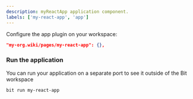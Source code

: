 ```yaml
---
description: myReactApp application component.
labels: ['my-react-app', 'app']
---
```


Configure the app plugin on your workspace:

```json
"my-org.wiki/pages/my-react-app": {},
```

### Run the application

You can run your application on a separate port to see it outside of the Bit workspace

```bash
bit run my-react-app
```
